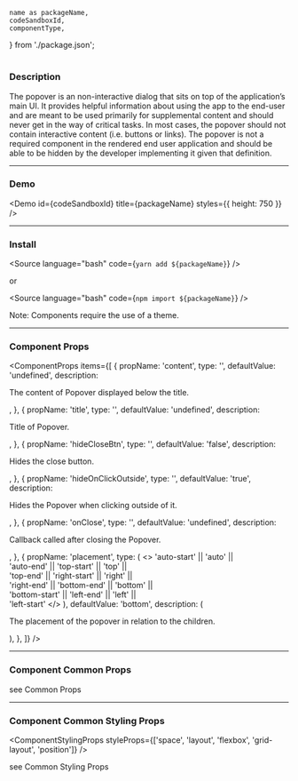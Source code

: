 <!---

React Components Blocks: https://github.com/storybookjs/storybook/blob/master/addons/docs/docs/docspage.md#slot-values

CSF Stories with arbitrary MDX: https://github.com/storybookjs/storybook/blob/master/addons/docs/docs/recipes.md#csf-stories-with-arbitrary-mdx

Note that in contrast to other examples, the MDX file suffix is .mdx rather than .stories.mdx. This key difference means that the file will be loaded with the default MDX loader rather than Storybook's CSF loader, which has several implications:

You shouldn't provide a Meta declaration.
You can refer to existing stories (i.e. <Story id="...">) but cannot define new stories (i.e. <Story name="...">).
The documentation gets exported as the default export (MDX default) rather than as a parameter hanging off the default export (CSF).

-->


	name as packageName,
	codeSandboxId,
	componentType,
} from './package.json';

<h1 style={{ marginBottom: '50px', textTransform: 'capitalize' }}>
	<ComponentTitle packageName={packageName} componentType={componentType} />
</h1>

<PackageLinks packageName={packageName} componentType={componentType} />

### Description

The popover is an non-interactive dialog that sits on top of the application’s main UI. It provides helpful information about using the app to the end-user and are meant to be used primarily for supplemental content and should never get in the way of critical tasks. In most cases, the popover should not contain interactive content (i.e. buttons or links). The popover is not a required component in the rendered end user application and should be able to be hidden by the developer implementing it given that definition.

---

### Demo

<Demo id={codeSandboxId} title={packageName} styles={{ height: 750 }} />

---

### Install

<Source language="bash" code={`yarn add ${packageName}`} />

or

<Source language="bash" code={`npm import ${packageName}`} />

Note: Components require the use of a <LinkTo kind="locuslabs-ui-components-themes--page">theme</LinkTo>.

---

### Component Props

<ComponentProps
	items={[
		{
			propName: 'content',
			type: '<Node>',
			defaultValue: 'undefined',
			description: <p>The content of Popover displayed below the title.</p>,
		},
		{
			propName: 'title',
			type: '<string>',
			defaultValue: 'undefined',
			description: <p>Title of Popover.</p>,
		},
		{
			propName: 'hideCloseBtn',
			type: '<bool>',
			defaultValue: 'false',
			description: <p>Hides the close button.</p>,
		},
		{
			propName: 'hideOnClickOutside',
			type: '<bool>',
			defaultValue: 'true',
			description: <p>Hides the Popover when clicking outside of it.</p>,
		},
		{
			propName: 'onClose',
			type: '<function>',
			defaultValue: 'undefined',
			description: <p>Callback called after closing the Popover.</p>,
		},
		{
			propName: 'placement',
			type: (
				<>
					'auto-start' || 'auto' || <br />
					'auto-end' || 'top-start' || 'top' ||
					<br />
					'top-end' || 'right-start' || 'right' ||
					<br />
					'right-end' || 'bottom-end' || 'bottom' ||
					<br /> 'bottom-start' || 'left-end' || 'left' ||
					<br />
					'left-start'
				</>
			),
			defaultValue: 'bottom',
			description: (
				<p>The placement of the popover in relation to the children.</p>
			),
		},
	]}
/>

---

### Component Common Props

<ComponentCommonProps />

see <LinkTo kind="locuslabs-ui-components-common-props-common-styling-props--page#common-props">
Common Props</LinkTo>

---

### Component Common Styling Props

<ComponentStylingProps
	styleProps={['space', 'layout', 'flexbox', 'grid-layout', 'position']}
/>

see <LinkTo kind="locuslabs-ui-components-common-props-common-styling-props--page#common-styling-props">Common Styling Props</LinkTo>
